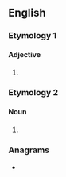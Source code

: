 ==English==

===Etymology 1===

====Adjective====
{{head|en|adjective comparative form}}

# {{en-comparative of|salty}}

===Etymology 2===

====Noun====
{{en-noun}}

# {{alternative form of|saltire|lang=en}}

{{Webster 1913}}

===Anagrams===
* {{anagrams|en|A-lister|Lasiter|Raelist|airtels|railest|realist|retails|saltire|slatier|tailers}}